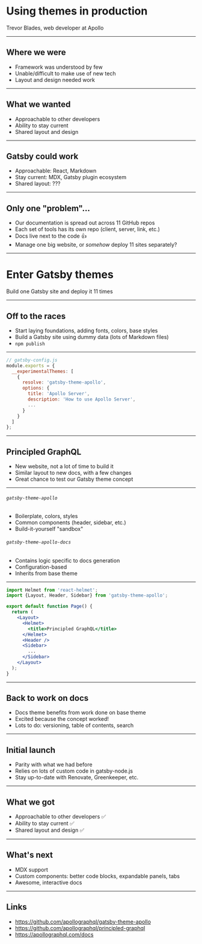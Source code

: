 

# Using themes in production

Trevor Blades, web developer at Apollo

---

## Where we were

- Framework was understood by few
- Unable/difficult to make use of new tech
- Layout and design needed work

---

## What we wanted

- Approachable to other developers
- Ability to stay current
- Shared layout and design

---

## Gatsby could work

- Approachable: React, Markdown
- Stay current: MDX, Gatsby plugin ecosystem
- Shared layout: ???

---

## Only one "problem"...

- Our documentation is spread out across 11 GitHub repos
- Each set of tools has its own repo (client, server, link, etc.)
- Docs live next to the code 👍
- Manage one big website, or *somehow* deploy 11 sites separately?

---

# Enter Gatsby themes

Build one Gatsby site and deploy it 11 times

---

## Off to the races

- Start laying foundations, adding fonts, colors, base styles
- Build a Gatsby site using dummy data (lots of Markdown files)
- `npm publish`

---


<HalfSize>

```js
// gatsby-config.js
module.exports = {
  __experimentalThemes: [
    {
      resolve: 'gatsby-theme-apollo',
      options: {
        title: 'Apollo Server',
        description: 'How to use Apollo Server',
        ...
      }
    }
  ]
};
```

</HalfSize>

---

## Principled GraphQL

- New website, not a lot of time to build it
- Similar layout to new docs, with a few changes
- Great chance to test our Gatsby theme concept

---


<Split>

###### `gatsby-theme-apollo`

- Boilerplate, colors, styles
- Common components (header, sidebar, etc.)
- Build-it-yourself "sandbox"

</Split>

<Split>

###### `gatsby-theme-apollo-docs`

- Contains logic specific to docs generation
- Configuration-based
- Inherits from base theme

</Split>

---

<HalfSize>

```jsx
import Helmet from 'react-helmet';
import {Layout, Header, Sidebar} from 'gatsby-theme-apollo';

export default function Page() {
  return (
    <Layout>
      <Helmet>
        <title>Principled GraphQL</title>
      </Helmet>
      <Header />
      <Sidebar>
        ...
      </Sidebar>
    </Layout>
  );
}
```

</HalfSize>

---

## Back to work on docs

- Docs theme benefits from work done on base theme
- Excited because the concept worked!
- Lots to do: versioning, table of contents, search

---

## Initial launch

- Parity with what we had before
- Relies on lots of custom code in gatsby-node.js
- Stay up-to-date with Renovate, Greenkeeper, etc.

---

## What we got

- Approachable to other developers ✅
- Ability to stay current ✅
- Shared layout and design ✅

---

## What's next

- MDX support
- Custom components: better code blocks, expandable panels, tabs
- Awesome, interactive docs

---

## Links

- https://github.com/apollographql/gatsby-theme-apollo
- https://github.com/apollographql/principled-graphql
- https://apollographql.com/docs
